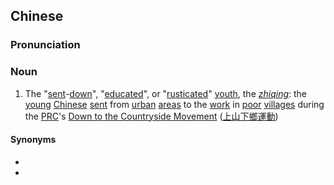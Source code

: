 ==Chinese==
{{zh-forms|type=22}}
{{wikipedia|sent-down youth}}

===Pronunciation===
{{zh-pron
|m=xiàfàng qīngnián
|c=haa6 fong3 cing1 nin4
|cat=n
}}

===Noun===
{{zh-noun}}

# {{lb|zh|historical}} The "[[sent]]-[[down]]", "[[educated]]", or "[[rusticated]]" [[youth]], the ''[[zhiqing]]'': the [[young]] [[Chinese]] [[sent]] from [[urban]] [[area]]s to the [[work]] in [[poor]] [[villages]] during the [[PRC]]'s [[Down to the Countryside Movement]] ([[上山下鄉運動]])

====Synonyms====
* {{zh-l|知識青年}}
* {{zh-l|知青}}